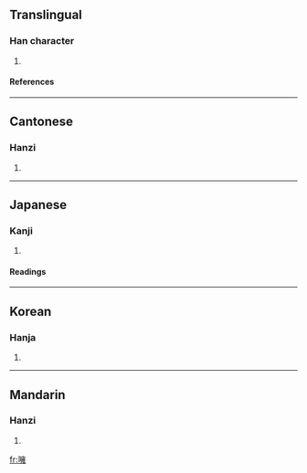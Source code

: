 ==Translingual==
===Han character===
{{Han char|rn=30|rad=口|as=13|sn=16|four=6001<sub>4</sub>|canj=口卜女土 (RYVG)}}
# {{defn|Han|sort=口13}}
====References====
{{Han ref|kx=0210.280|dkj=04400|dj=0433.160|hdz=10694.020|uh=5670|ud=22128|bh=E8FC|bd=59644}}
----
==Cantonese==
===Hanzi===
{{yue-hanzi|jyut=|y=yung1}}
# {{defn|Cantonese}}
----
==Japanese==
===Kanji===
{{ja-kanji|grade=|rs=口13}}
# {{defn|Japanese}} 
====Readings====
{{ja-readings|on=[[よう]] (yō), [[ゆ]] (yu)|kun=[[むつぶ]] (mutsubu), [[むせぶ]] (musebu)}}
----
==Korean==
===Hanja===
{{ko-hanja|hangeul=[[옹]]|rv=ong|mr=ong}}
# {{defn|Korean}}



----
==Mandarin==
===Hanzi===
{{cmn-hanzi|pin=[[xué]] ([[xue2]]), [[yōng]] ([[yong1]])|wg=hsüeh<sup>2</sup>, yung<sup>1</sup>}}
# {{defn|Mandarin}}

[[fr:噰]]
